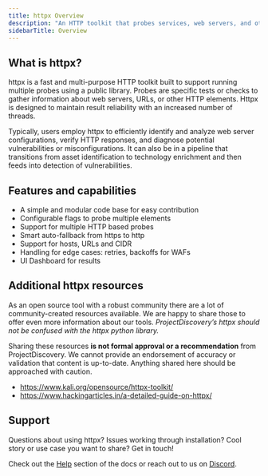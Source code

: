 ```yaml
---
title: httpx Overview
description: "An HTTP toolkit that probes services, web servers, and other valuable metadata"
sidebarTitle: Overview
---
```


## What is **httpx?**

httpx is a fast and multi-purpose HTTP toolkit built to support running multiple probes using a public library. 
Probes are specific tests or checks to gather information about web servers, URLs, or other HTTP elements. 
Httpx is designed to maintain result reliability with an increased number of threads.

Typically, users employ httpx to efficiently identify and analyze web server configurations, verify HTTP responses, and diagnose potential vulnerabilities or misconfigurations. 
It can also be in a pipeline that transitions from asset identification to technology enrichment and then feeds into detection of vulnerabilities.

## Features and capabilities

- A simple and modular code base for easy contribution 
- Configurable flags to probe multiple elements
- Support for multiple HTTP based probes
- Smart auto-fallback from https to http 
- Support for  hosts, URLs and CIDR 
- Handling for edge cases: retries, backoffs for WAFs
- UI Dashboard for results


## Additional httpx resources

As an open source tool with a robust community there are a lot of community-created resources available. 
We are happy to share those to offer even more information about our tools. 
<i>ProjectDiscovery’s httpx should not be confused with the httpx python library.</i>

<Note>Sharing these resources **is not formal approval or a recommendation** from ProjectDiscovery. 
We cannot provide an endorsement of accuracy or validation that content is up-to-date. Anything shared here should be approached with caution.</Note> 

- https://www.kali.org/opensource/httpx-toolkit/
- https://www.hackingarticles.in/a-detailed-guide-on-httpx/

## Support 
Questions about using httpx? Issues working through installation? Cool story or use case you want to share? Get in touch! 

Check out the [Help](/help) section of the docs or reach out to us on [Discord](https://discord.com/invite/projectdiscovery). 